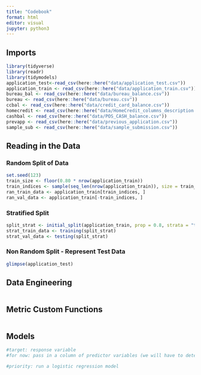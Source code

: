 ```yaml
---
title: "Codebook"
format: html
editor: visual
jupyter: python3
---
```


## Imports

```r
library(tidyverse)
library(readr) 
library(tidymodels)
application_test<-read_csv(here::here("data/application_test.csv")) 
application_train <- read_csv(here::here("data/application_train.csv")) 
bureau_bal <- read_csv(here::here("data/bureau_balance.csv"))
bureau <- read_csv(here::here("data/bureau.csv")) 
ccbal <- read_csv(here::here("data/credit_card_balance.csv")) 
homecredit <- read_csv(here::here("data/HomeCredit_columns_description.csv")) 
cashbal <- read_csv(here::here("data/POS_CASH_balance.csv")) 
prevapp <- read_csv(here::here("data/previous_application.csv")) 
sample_sub <- read_csv(here::here("data/sample_submission.csv"))
```

## Reading in the Data

### Random Split of Data

```r
set.seed(123)
train_size <- floor(0.80 * nrow(application_train))
train_indices <- sample(seq_len(nrow(application_train)), size = train_size)
ran_train_data <- application_train[train_indices, ]
ran_val_data <- application_train[-train_indices, ]
```

### Stratified Split

```r
split_strat <- initial_split(application_train, prop = 0.8, strata = "target")
strat_train_data <- training(split_strat)
strat_val_data <- testing(split_strat)
```

### Non Random Split - Represent Test Data

```r
glimpse(application_test)
```

## Data Engineering

```r

```

## Metric Custom Functions

```r

```

## Models

```r
#target: response variable 
#for now: pass in a column of predictor variables (we will have to determine the predictor variables)

#priority: run a logistic regression model 


```

